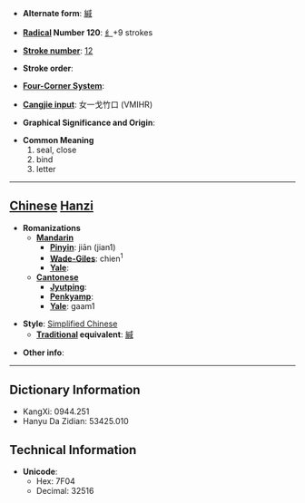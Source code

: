 * '''Alternate form''': [[緘]]

* '''[[Wiktionary:Chinese radical index| Radical]] Number 120''': [[Wiktionary:Chinese radical index 纟|纟]]+9 strokes

* '''[[Wiktionary:Chinese total strokes index|Stroke number]]''': [[Wiktionary:Chinese total strokes index 12|12]]

* '''Stroke order''': 

* '''[[Wiktionary:Chinese four corner index|Four-Corner System]]''': 

* '''[[Wiktionary:Chinese Cangjie index|Cangjie input]]''': 女一戈竹口 (VMIHR)

* '''Graphical Significance and Origin''': 

* '''Common Meaning'''
*#seal, close
*# bind
*# letter


----

== [[Chinese]] [[Hanzi]] ==

* '''Romanizations'''
** '''[[Mandarin]]'''
*** '''[[Pinyin]]''': jiān (jian1)
*** '''[[Wade-Giles]]''': chien<sup>1</sup>
*** '''[[Yale]]''': 
** '''[[Cantonese]]'''
*** '''[[Jyutping]]''':
*** '''[[Penkyamp]]''': 
*** '''[[Yale]]''': gaam1

* '''Style''': [[Simplified Chinese]] 
** '''[[Traditional Chinese|Traditional]] equivalent''': [[緘]]

* '''Other info''': 

----

== Dictionary Information ==

* KangXi: 0944.251
* Hanyu Da Zidian: 53425.010

== Technical Information ==

* '''Unicode''':
** Hex: 7F04
** Decimal: 32516